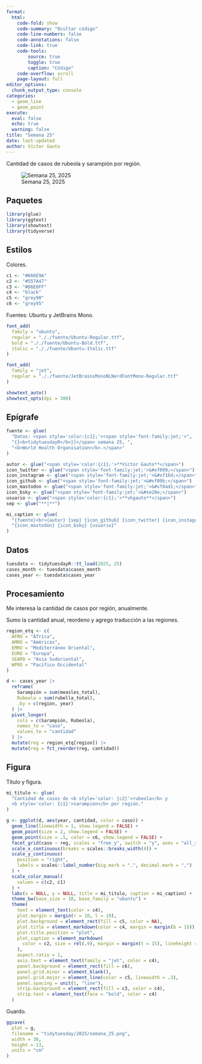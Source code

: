 ```yaml
---
format:
  html:
    code-fold: show
    code-summary: "Ocultar código"
    code-line-numbers: false
    code-annotations: false
    code-link: true
    code-tools:
        source: true
        toggle: true
        caption: "Código"
    code-overflow: scroll
    page-layout: full
editor_options:
  chunk_output_type: console
categories:
  - geom_line
  - geom_point
execute:
  eval: false
  echo: true
  warning: false
title: "Semana 25"
date: last-updated
author: Víctor Gauto
---
```


Cantidad de casos de rubeola y sarampión por región.

![Semana 25, 2025](semana_25.png)

## Paquetes

```r
library(glue)
library(ggtext)
library(showtext)
library(tidyverse)
```

## Estilos

Colores.

```r
c1 <- "#666E9A"
c2 <- "#557A47"
c3 <- "#D6E0FF"
c4 <- "black"
c5 <- "grey90"
c6 <- "grey95"
```

Fuentes: Ubuntu y JetBrains Mono.

```r
font_add(
  family = "ubuntu",
  regular = "././fuente/Ubuntu-Regular.ttf",
  bold = "././fuente/Ubuntu-Bold.ttf",
  italic = "././fuente/Ubuntu-Italic.ttf"
)

font_add(
  family = "jet",
  regular = "././fuente/JetBrainsMonoNLNerdFontMono-Regular.ttf"
)

showtext_auto()
showtext_opts(dpi = 300)
```

## Epígrafe

```r
fuente <- glue(
  "Datos: <span style='color:{c1};'><span style='font-family:jet;'>",
  "{{<b>tidytuesdayR</b>}}</span> semana 25, ",
  "<b>World Health Organisation</b>.</span>"
)

autor <- glue("<span style='color:{c1};'>**Víctor Gauto**</span>")
icon_twitter <- glue("<span style='font-family:jet;'>&#xf099;</span>")
icon_instagram <- glue("<span style='font-family:jet;'>&#xf16d;</span>")
icon_github <- glue("<span style='font-family:jet;'>&#xf09b;</span>")
icon_mastodon <- glue("<span style='font-family:jet;'>&#xf0ad1;</span>")
icon_bsky <- glue("<span style='font-family:jet;'>&#xe28e;</span>")
usuario <- glue("<span style='color:{c1};'>**vhgauto**</span>")
sep <- glue("**|**")

mi_caption <- glue(
  "{fuente}<br>{autor} {sep} {icon_github} {icon_twitter} {icon_instagram} ",
  "{icon_mastodon} {icon_bsky} {usuario}"
)
```

## Datos

```r
tuesdata <- tidytuesdayR::tt_load(2025, 25)
cases_month <- tuesdata$cases_month
cases_year <- tuesdata$cases_year
```

## Procesamiento

Me interesa la cantidad de casos por región, anualmente.

Sumo la cantidad anual, reordeno y agrego traducción a las regiones.

```r
region_etq <- c(
  AFRO = "África",
  AMRO = "Américas",
  EMRO = "Mediterráneo Oriental",
  EURO = "Europa",
  SEARO = "Asia Sudoriental",
  WPRO = "Pacífico Occidental"
)

d <- cases_year |> 
  reframe(
    Sarampión = sum(measles_total),
    Rubeola = sum(rubella_total),
    .by = c(region, year)
  ) |> 
  pivot_longer(
    cols = c(Sarampión, Rubeola),
    names_to = "caso",
    values_to = "cantidad"
  ) |> 
  mutate(reg = region_etq[region]) |> 
  mutate(reg = fct_reorder(reg, cantidad))
```

## Figura

Título y figura.

```r
mi_titulo <- glue(
  "Cantidad de casos de <b style='color: {c2}'>rubeola</b> y 
  <b style='color: {c1}'>sarampión</b> por región."
)

g <- ggplot(d, aes(year, cantidad, color = caso)) +
  geom_line(linewidth = 1, show.legend = FALSE) +
  geom_point(size = 2, show.legend = FALSE) +
  geom_point(size = .5, color = c6, show.legend = FALSE) +
  facet_grid(caso ~ reg, scales = "free_y", switch = "y", axes = "all_x") +
  scale_x_continuous(breaks = scales::breaks_width(4)) +
  scale_y_continuous(
    position = "right",
    labels = scales::label_number(big.mark = ".", decimal.mark = ",")
  ) +
  scale_color_manual(
    values = c(c2, c1)
  ) +
  labs(x = NULL, y = NULL, title = mi_titulo, caption = mi_caption) +
  theme_bw(base_size = 10, base_family = "ubuntu") +
  theme(
    text = element_text(color = c4),
    plot.margin = margin(r = 10, l = 10),
    plot.background = element_rect(fill = c5, color = NA),
    plot.title = element_markdown(color = c4, margin = margin(b = 15)),
    plot.title.position = "plot",
    plot.caption = element_markdown(
      color = c2, size = rel(.9), margin = margin(t = 15), lineheight = 1.2
    ),
    aspect.ratio = 1,
    axis.text = element_text(family = "jet", color = c4),
    panel.background = element_rect(fill = c6),
    panel.grid.minor = element_blank(),
    panel.grid.major = element_line(color = c5, linewidth = .3),
    panel.spacing = unit(1, "line"),
    strip.background = element_rect(fill = c3, color = c4),
    strip.text = element_text(face = "bold", color = c4)
  )
```

Guardo.

```r
ggsave(
  plot = g,
  filename = "tidytuesday/2025/semana_25.png",
  width = 30,
  height = 13,
  units = "cm"
)
```
